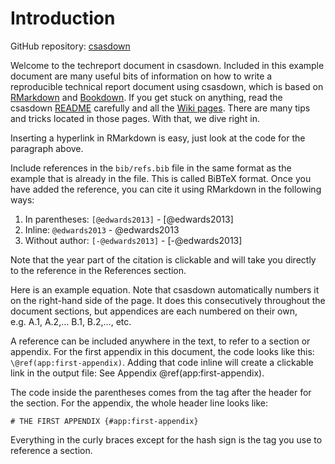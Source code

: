 # Introduction

GitHub repository: [csasdown](https://github.com/pbs-assess/csasdown)

Welcome to the techreport document in csasdown. Included in this example document are many useful bits of information on how to write a reproducible technical report document using csasdown, which is based on [RMarkdown](https://rmarkdown.rstudio.com/) and [Bookdown](https://bookdown.org/). If you get stuck on anything, read the csasdown [README](https://github.com/pbs-assess/csasdown/blob/master/README.md) carefully and all the [Wiki pages](https://github.com/pbs-assess/csasdown/wiki). There are many tips and tricks located in those pages. With that, we dive right in.

Inserting a hyperlink in RMarkdown is easy, just look at the code for the paragraph above.

Include references in the `bib/refs.bib` file in the same format as the example that is already in the file. This is called BiBTeX format. Once you have added the reference, you can cite it using RMarkdown in the following ways:

1. In parentheses: `[@edwards2013]` - [@edwards2013]
2. Inline: `@edwards2013` - @edwards2013
3. Without author: `[-@edwards2013]` - [-@edwards2013]

Note that the year part of the citation is clickable and will take you directly to the reference in the References section.

Here is an example equation. Note that csasdown automatically numbers it on the right-hand side of the page. It does this consecutively throughout the document sections, but appendices are each numbered on their own, e.g. A.1, A.2,... B.1, B.2,..., etc.

\begin{equation}
  1 + 1
  \label{eq:test}
\end{equation}

A reference can be included anywhere in the text, to refer to a section or appendix. For the first appendix in this document, the code looks like this: `\@ref(app:first-appendix)`. Adding that code inline will create a clickable link in the output file: See Appendix \@ref(app:first-appendix).

The code inside the parentheses comes from the tag after the header for the section. For the appendix, the whole header line looks like:

`# THE FIRST APPENDIX {#app:first-appendix}`

Everything in the curly braces except for the hash sign is the tag you use to reference a section.
